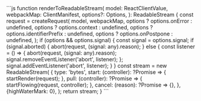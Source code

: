 
<CodeBlock>
```js
function renderToReadableStream(
  model: ReactClientValue,
  webpackMap: ClientManifest,
  options?: Options,
): ReadableStream {
  const request = createRequest(
    model,
    webpackMap,
    options ? options.onError : undefined,
    options ? options.context : undefined,
    options ? options.identifierPrefix : undefined,
    options ? options.onPostpone : undefined,
  );
  if (options && options.signal) {
    const signal = options.signal;
    if (signal.aborted) {
      abort(request, (signal: any).reason);
    } else {
      const listener = () => {
        abort(request, (signal: any).reason);
        signal.removeEventListener('abort', listener);
      };
      signal.addEventListener('abort', listener);
    }
  }
  const stream = new ReadableStream(
    {
      type: 'bytes',
      start: (controller): ?Promise<void> => {
        startRender(request);
      },
      pull: (controller): ?Promise<void> => {
        startFlowing(request, controller);
      },
      cancel: (reason): ?Promise<void> => {},
    },
    {highWaterMark: 0},
  );
  return stream;
}
```
</CodeBlock>